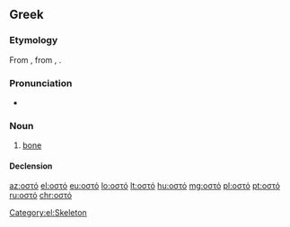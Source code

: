 ==Greek==

===Etymology===
From {{etyl|grc|el}} {{term|ὀστέον|tr=osteon|lang=grc}}, from {{etyl|ine-pro|el}} {{term/t|ine-pro|*h₃estH-}}, {{term/t|ine-pro|*h₃ost-}}.

===Pronunciation===
* {{IPA|[o̞ˈsto̞]|lang=el}}

===Noun===
{{el-noun|n|οστά}}

# {{context|anatomy|lang=el}} [[bone]] {{qualifier|part of skeleton}}

====Declension====
{{el-nN-ο-α-1|οστ}}

[[Category:el:Skeleton]]

[[az:οστό]]
[[el:οστό]]
[[eu:οστό]]
[[lo:οστό]]
[[lt:οστό]]
[[hu:οστό]]
[[mg:οστό]]
[[pl:οστό]]
[[pt:οστό]]
[[ru:οστό]]
[[chr:οστό]]